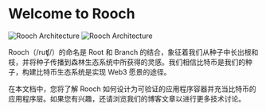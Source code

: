 # Welcome to Rooch


<div>
  <Image
    src="/logo/combine/rooch_black_combine.svg"
    alt="Rooch Architecture"
    width={600}
    height={600}
    className="dark:hidden"
  />
  <Image
    src="/logo/combine/rooch_white_combine.svg"
    alt="Rooch Architecture"
    width={600}
    height={600}
    className="hidden dark:block"
  />
</div>

Rooch（/ruʧ/）的命名是 Root 和 Branch 的结合，象征着我们从种子中长出根和枝，并将种子传播到森林生态系统中所获得的灵感。我们相信比特币是我们的种子，构建比特币生态系统是实现 Web3 愿景的途径。

在本文档中，您将了解 Rooch 如何设计为可验证的应用程序容器并充当比特币的应用程序层。如果您有兴趣，还请浏览我们的博客文章以进行更多技术讨论。
